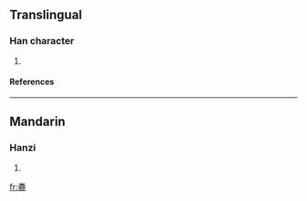 ==Translingual==
===Han character===
{{Han char|rn=67|rad=文|as=19|sn=23|four=0010<sub>7</sub>|canj=卜大竹月一 (YKHBM)}}
# {{defn|Han|sort=文19}}
====References====
{{Han ref|kx=0477.230|dkj=13487|hdz=32171.100|uh=6596|ud=26006|bh=F7DE|bd=63454}}

----
==Mandarin==
===Hanzi===
{{cmn-hanzi|pin=[[wěi]] ([[wei3]])|wg=wei<sup>3</sup>}}
# {{defn|Mandarin}}

[[fr:斖]]